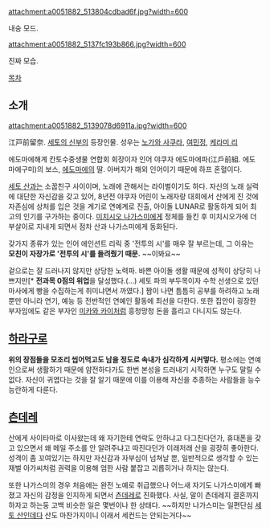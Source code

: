 attachment:a0051882_513804cdbad6f.jpg?width=600

내숭 모드.

attachment:a0051882_5137fc193b866.jpg?width=600

진짜 모습.

[[목차]]
== 소개 ==
attachment:a0051882_5139078d6911a.jpg?width=600

江戸前留奈. [[세토의 신부]]의 등장인물. 성우는 [[노가와 사쿠라]], [[여민정]], [[케라미 리]]

에도마에해계 칸토수중생물 연합회 회장이자 인어 야쿠자 에도마에파(江戶前組. 에도마에구미)의 보스, [[에도마에]]의 딸. 아버지가 해외 인어이기 때문에 하프 혼혈이다.

[[세토 산]]과는 소꿉친구 사이이며, 노래에 관해서는 라이벌이기도 하다. 자신의 노래 실력에 대단한 자신감을 갖고 있어, 8년전 야쿠자 어린이 노래자랑 대회에서 산에게 진 것에 자존심에 상처를 입은 것을 계기로 연예계로 진출, 아이돌 LUNAR로 활동하게 되어 최고의 인기를 구가하는 중이다. [[미치시오 나가스미]]에게 정체를 들킨 후 미치시오가에 더부살이로 지내게 되면서 점차 산과 나가스미에게 동화된다. 

갖가지 종류가 있는 인어 에인션트 리릭 중 '전투의 시'를 매우 잘 부르는데, 그 이유는 '''모친이 자장가로 '전투의 시'를 들려줬기 때문.''' ~~이봐요~~ 

겉으로는 잘 드러나지 않지만 상당한 노력파. 바쁜 아이돌 생활 때문에 성적이 상당히 나쁘지만[* '''전과목 0점의 위업'''을 달성했다.(...) 세토 파의 부두목이자 수학 선생으로 있던 마사에게 빵을 수집하는게 취미냐면서 까였다.] 짬이 나면 틈틈히 공부를 하려하고 노래 뿐만 아니라 연기, 예능 등 전반적인 연예인 활동에 최선을 다한다. 또한 집안이 굉장한 부자임에도 같은 부자인 [[미카와 카이]]처럼 흥청망청 돈을 흘리고 다니지도 않는다.

== [[하라구로]] ==
'''위의 장점들을 모조리 씹어먹고도 남을 정도로 속내가 심각하게 시커멓다.''' 평소에는 연예인으로써 생활하기 때문에 얌전하다가도 한번 본성을 드러내기 시작하면 누구도 말릴 수 없다. 자신이 귀엽다는 것을 잘 알기 때문에 이를 이용해 자신을 추종하는 사람들을 능수능란하게 다룬다.

== [[츤데레]] ==
산에게 사이타마로 이사왔는데 왜 자기한테 연락도 안하냐고 다그친다던가, 휴대폰을 갖고 있으면서 왜 메일 주소를 안 알려주냐고 따진다던가 이래저래 산을 굉장히 좋아한다. 성격이 좀 꼬여있기는 하지만 자신감과 자부심이 넘쳐날 뿐, 일반적으로 생각할 수 있는 재벌 아가씨처럼 권력을 이용해 엄한 사람 붙잡고 괴롭히거나 하지는 않는다. 

또한 나가스미의 경우 처음에는 완전 노예로 취급했으나 어느새 자기도 나가스미에게 빠졌고 자신의 감정을 인지하게 되면서 [[츤데레]]로 진화했다. 사실, 말이 츤데레지 결혼까지 하자고 하는둥 고백 비슷한 일은 몇번이나 한 상태다. ~~하지만 나가스미는 일편단심 [[세토 산]]인데다 산도 마찬가지이니 이래서 세컨드는 안되는거다~~
